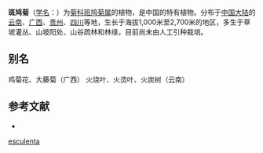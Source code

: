 {{Speciesbox
| name = 斑鸠菊
| status = 
| status_system = 
| image =
| genus = Vernonia
| species = esculenta
| authority = Hemsl.
}}

'''斑鸠菊'''（[[学名|学名]]：{{lang|la|''Vernonia esculenta''}}）为[[菊科|菊科]][[班鸠菊属|班鸠菊属]]的植物，是中国的特有植物。分布于[[中国大陆|中国大陆]]的[[云南|云南]]、[[广西|广西]]、[[贵州|贵州]]、[[四川|四川]]等地，生长于海拔1,000米至2,700米的地区，多生于草坡灌丛、山坡阳处、山谷疏林和林缘，目前尚未由人工引种栽培。

== 别名 ==
鸡菊花、大藤菊（广西） 火烧叶、火烫叶、火炭树（云南）

== 参考文献 ==
<div class="references-small">
* {{cite web| url =http://www.bioinfo.cn/db05/KmzwSpecies.php?action=view&id=6048| title =斑鸠菊| work =《中国高等植物数据库全库》| publisher =中国科学院微生物研究所| author =昆明植物研究所| accessdate =2009-02-25| deadurl =yes| archiveurl =https://web.archive.org/web/20160305030329/http://www.bioinfo.cn/db05/KmzwSpecies.php?action=view&id=6048| archivedate =2016-03-05}}
</div>
{{Taxonbar|from=Q11080459}}

[[Category:斑鸠菊属|esculenta]]


{{植物小作品}}